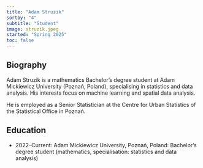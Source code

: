 ```yaml
---
title: "Adam Struzik"
sortby: "4"
subtitle: "Student"
image: struzik.jpeg
started: "Spring 2025"
toc: false
---
```


## Biography

Adam Struzik is a mathematics Bachelor's degree student at Adam
Mickiewicz University (Poznań, Poland), specialising in statistics and
data analysis. His interests focus on machine learning and spatial data
analysis.

He is employed as a Senior Statistician at the Centre for Urban
Statistics of the Statistical Office in Poznań.

## Education

-   2022–Current: Adam Mickiewicz University, Poznań, Poland: Bachelor's degree student (mathematics, specialisation: statistics and data analysis)  
